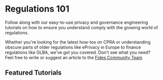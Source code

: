 
# Regulations 101

<Callout emoji="ⓘ">
  Follow along with our easy-to-use privacy and governance engineering tutorials on how to ensure you understand comply with the growing world of regulations.
</Callout>

Whether you're looking for the latest how-tos on CPRA or understanding obscure parts of older regulations like ePrivacy in Europe to finance regulations like GLBA, we've got you covered. Don't see what you need? Feel free to write or suggest an article to the [Fides Community Team](mailto:community@ethyca.com)

## Featured Tutorials
<KeyFeatWrap>

  <KeyFeat title="CCPA: What is it and how to comply?" link="./ccpa/overview"  description="The CCPA, or California Consumer Privacy Act, went into effect Jan 2020. This guide explains what the CCPA is and what you need to do to comply."/>
  <KeyFeat title="CPRA: What is it and how to comply?" link="./ccpa/what_is_ccpa#what-is-the-cpra"  description="The CPRA which amended the CCPA in California comes into effect in 2023. This guide explains what the CPRA is, what the changes from CCPA are and what you need to do to comply."/>
  <KeyFeat title="VCDPA: What is it and how to comply?" link="./cdpa/overview"  description="The CDPA, or Virginia Consumer Data Protection Act comes into effect in 2023. Learn how it differs from other states and what you need to do to comply."/>
  <KeyFeat title="CDPA: What is it and how to comply?" link="./ctdpa/overview"   description="The Connecticut Data Privacy Act (CDPA) goes into effect in 2023. Learn how it differs from other states and what you need to do to comply."/>
  <KeyFeat title="CPA: What is it and how to comply?" link="./cpa/overview"   description="The Colorado Privacy Act (CPA), goes into effect in 2023. Understand the key difference between other privacy regulations and what you need to do to comply."/>
  <KeyFeat title="UCPA: What is it and how to comply?" link="./ucpa/overview"   description="The Utah Privacy Act (UCPA), goes into effect in 2023. Understand the key difference between other privacy regulations and what you need to do to comply."/>
  <KeyFeat title="GPC: What is it and how to comply?" link="./gpc/overview"   description="Understand what the Global Privacy Control, or GPC is, how to detect it, and how to support it for any tech stack."/>
</KeyFeatWrap>